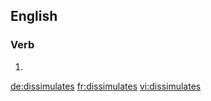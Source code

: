 ==English==

===Verb===
{{head|en|verb form}}

# {{en-third-person singular of|dissimulate}}

[[de:dissimulates]]
[[fr:dissimulates]]
[[vi:dissimulates]]